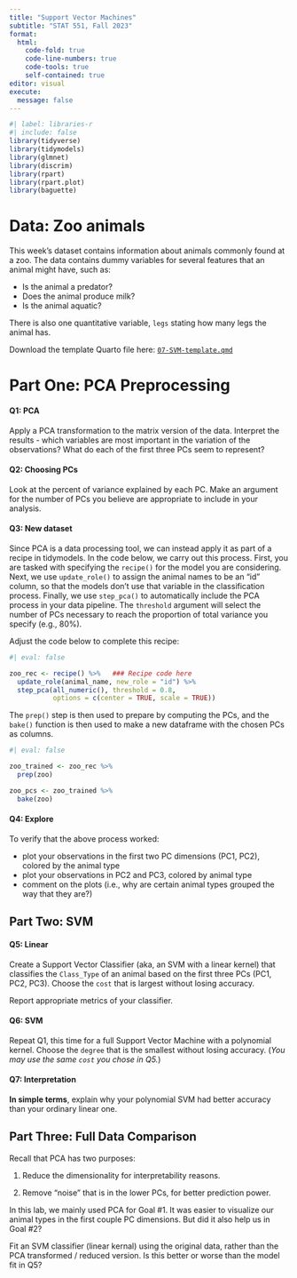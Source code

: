 ```yaml
---
title: "Support Vector Machines"
subtitle: "STAT 551, Fall 2023"
format: 
  html:
    code-fold: true
    code-line-numbers: true
    code-tools: true
    self-contained: true
editor: visual
execute:
  message: false
---
```


```r
#| label: libraries-r
#| include: false
library(tidyverse)
library(tidymodels)
library(glmnet)
library(discrim)
library(rpart)
library(rpart.plot)
library(baguette)
```

# Data: Zoo animals

This week's dataset contains information about animals commonly found at a zoo. The data contains dummy variables for several features that an animal might have, such as:

-   Is the animal a predator?
-   Does the animal produce milk?
-   Is the animal aquatic?

There is also one quantitative variable, `legs` stating how many legs the animal has.

Download the template Quarto file here: [`07-SVM-template.qmd`](07-SVM-template.qmd)

# Part One: PCA Preprocessing

#### Q1: PCA

Apply a PCA transformation to the matrix version of the data. Interpret the results - which variables are most important in the variation of the observations? What do each of the first three PCs seem to represent?

#### Q2: Choosing PCs

Look at the percent of variance explained by each PC. Make an argument for the number of PCs you believe are appropriate to include in your analysis.

#### Q3: New dataset

Since PCA is a data processing tool, we can instead apply it as part of a recipe in tidymodels. In the code below, we carry out this process. First, you are tasked with specifying the `recipe()` for the model you are considering. Next, we use `update_role()` to assign the animal names to be an "id" column, so that the models don't use that variable in the classification process. Finally, we use `step_pca()` to automatically include the PCA process in your data pipeline. The `threshold` argument will select the number of PCs necessary to reach the proportion of total variance you specify (e.g., 80%).

Adjust the code below to complete this recipe:

```r
#| eval: false

zoo_rec <- recipe() %>%   ### Recipe code here
  update_role(animal_name, new_role = "id") %>%
  step_pca(all_numeric(), threshold = 0.8, 
           options = c(center = TRUE, scale = TRUE))

```

The `prep()` step is then used to prepare by computing the PCs, and the `bake()` function is then used to make a new dataframe with the chosen PCs as columns.

```r
#| eval: false

zoo_trained <- zoo_rec %>% 
  prep(zoo)

zoo_pcs <- zoo_trained %>% 
  bake(zoo)
```

#### Q4: Explore

To verify that the above process worked:

-   plot your observations in the first two PC dimensions (PC1, PC2), colored by the animal type
-   plot your observations in PC2 and PC3, colored by animal type
-   comment on the plots (i.e., why are certain animal types grouped the way that they are?)

## Part Two: SVM

#### Q5: Linear

Create a Support Vector Classifier (aka, an SVM with a linear kernel) that classifies the `Class_Type` of an animal based on the first three PCs (PC1, PC2, PC3). Choose the `cost` that is largest without losing accuracy.

Report appropriate metrics of your classifier.

#### Q6: SVM

Repeat Q1, this time for a full Support Vector Machine with a polynomial kernel. Choose the `degree` that is the smallest without losing accuracy. (*You may use the same `cost` you chose in Q5.*)

#### Q7: Interpretation

**In simple terms**, explain why your polynomial SVM had better accuracy than your ordinary linear one.

## Part Three: Full Data Comparison

Recall that PCA has two purposes:

1.  Reduce the dimensionality for interpretability reasons.

2.  Remove "noise" that is in the lower PCs, for better prediction power.

In this lab, we mainly used PCA for Goal #1. It was easier to visualize our animal types in the first couple PC dimensions. But did it also help us in Goal #2?

Fit an SVM classifier (linear kernal) using the original data, rather than the PCA transformed / reduced version. Is this better or worse than the model fit in Q5?
